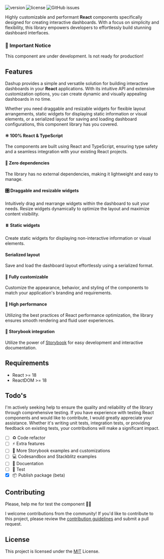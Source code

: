 
<Meta title='Introduction' />

<Logo />

![version](https://img.shields.io/badge/version-1.0.0@beta.26-brightgreen.svg)
![license](https://img.shields.io/badge/license-MIT-blue.svg)
![GitHub issues](https://img.shields.io/github/issues/builtbyedgar/dashup)


Highly customizable and performant **React** components specifically designed for creating interactive dashboards. With a focus on simplicity and flexibility, this library empowers developers to effortlessly build stunning dashboard interfaces.


### 🚨 Important Notice

This component are under development. Is not ready for production!


## Features

Dashup provides a simple and versatile solution for building interactive dashboards in your **React** applications. With its intuitive API and extensive customization options, you can create dynamic and visually appealing dashboards in no time.

Whether you need draggable and resizable widgets for flexible layout arrangements, static widgets for displaying static information or visual elements, or a serialized layout for saving and loading dashboard configurations, this component library has you covered.

#### ⚛️ 100% React & TypeScript

The components are built using React and TypeScript, ensuring type safety and a seamless integration with your existing React projects.

#### 🍿 Zero dependencies

The library has no external dependencies, making it lightweight and easy to manage.

#### 🎛️ Draggable and resizable widgets

Intuitively drag and rearrange widgets within the dashboard to suit your needs. Resize widgets dynamically to optimize the layout and maximize content visibility.

#### ⏸️ Static widgets

Create static widgets for displaying non-interactive information or visual elements.

#### Serialized layout

Save and load the dashboard layout effortlessly using a serialized format.

#### 🎨 Fully customizable

Customize the appearance, behavior, and styling of the components to match your application's branding and requirements.

#### 🔋 High performance

Utilizing the best practices of React performance optimization, the library ensures smooth rendering and fluid user experiences.

#### 📘 Storybook integration

Utilize the power of [Storybook](https://storybook.js.org/) for easy development and interactive documentation.

## Requirements

- React >= 18
- ReactDOM >= 18


## Todo's

I'm actively seeking help to ensure the quality and reliability of the library through comprehensive testing. If you have experience with testing React components and would like to contribute, I would greatly appreciate your assistance. Whether it's writing unit tests, integration tests, or providing feedback on existing tests, your contributions will make a significant impact.

- [ ] ♻️ Code refactor
- [ ] ⚡️ Extra features
- [ ] 📘 More Storybook examples and customizations
- [ ] 💻 Codesandbox and Stackblitz examples
- [ ] 📄 Docuentation
- [ ] 🔬 Test
- [x] 📦 Publish package (beta)

## Contributing

Please, help me for test the component 🙏🏻

I welcome contributions from the community! If you'd like to contribute to this project, please review the [contribution guidelines](CONTRIBUTING.md) and submit a pull request.

## License

This project is licensed under the [MIT](LICENSE.md) License.
